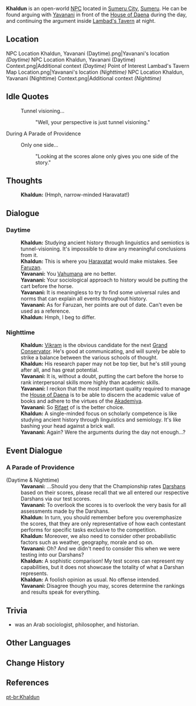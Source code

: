 {{Character Infobox
|type             = Open-World NPC
|image            = NPC Khaldun.png
|region           = Sumeru
|location         = Sumeru
|affiliation      = Vahumana
|title            = Researcher
|dialoguereward   = 
|ancestry         = <!-- Clan/family -->
|father           = 
|mother           = 
|spouse           = 
|sibling          = 
|child            = 
|relative         = 
|voiceEN          = [https://www.brienneolvera.com/home Brienne Olvera]<ref name="BrienneOlvera">Twitter: [https://twitter.com/BrienneOlvera/status/1562489917435183104 EN VA Self Announcement] ([https://web.archive.org/web/20221118214234/https://twitter.com/BrienneOlvera/status/1562489917435183104 Archived])</ref>
|voiceCN          = 
|voiceJP          = 
}}
'''Khaldun''' is an open-world [[NPC]] located in [[Sumeru City]], [[Sumeru]]. He can be found arguing with [[Yavanani]] in front of the [[House of Daena]] during the day, and continuing the argument inside [[Lambad's Tavern]] at night.

==Location==
<gallery>
NPC Location Khaldun, Yavanani (Daytime).png|Yavanani's location ''(Daytime)''
NPC Location Khaldun, Yavanani (Daytime) Context.png|Additional context ''(Daytime)''
Point of Interest Lambad's Tavern Map Location.png|Yavanani's location ''(Nighttime)''
NPC Location Khaldun, Yavanani (Nighttime) Context.png|Additional context ''(Nighttime)''
</gallery>
<!--
==Profile==
''(To be added.)''

===Appearance===
''(To be added.)''

==Quests and Events==
{{Quests and Events}}
-->
==Idle Quotes==
{{Dialogue Start}}
: {{DIcon|Idle}} Tunnel visioning...
:: {{A|VO Khaldun 01.ogg}} "Well, your perspective is just tunnel visioning."
{{Dialogue End}}

;During A Parade of Providence
{{Dialogue Start}}
:{{DIcon|Idle}} Only one side...
::{{A|VO Khaldun A Parade of Providence 01.ogg}} "Looking at the scores alone only gives you one side of the story."
{{Dialogue End}}

==Thoughts==
{{All Schemes to Know Explanation|name=Khaldun}} 
:{{A|VO Khaldun All Schemes to Know 01.ogg}} '''Khaldun:''' (Hmph, narrow-minded Haravatat!)

== Dialogue==
===Daytime===
{{Dialogue Start}}
:'''Khaldun:''' Studying ancient history through linguistics and semiotics is tunnel-visioning. It's impossible to draw any meaningful conclusions from it.
:'''Khaldun:''' This is where you [[Haravatat]] would make mistakes. See [[Faruzan]].
:'''Yavanani:''' You [[Vahumana]] are no better.
:'''Yavanani:''' Your sociological approach to history would be putting the cart before the horse.
:'''Yavanani:''' It is meaningless to try to find some universal rules and norms that can explain all events throughout history.
:'''Yavanani:''' As for Faruzan, her points are out of date. Can't even be used as a reference.
:'''Khaldun:''' Hmph, I beg to differ.
{{Dialogue End}}

===Nighttime===
{{Dialogue Start}}
:'''Khaldun:''' [[Vikram]] is the obvious candidate for the next [[Grand Conservator]]. He's good at communicating, and will surely be able to strike a balance between the various schools of thought.
:'''Khaldun:''' His research paper may not be top tier, but he's still young after all, and has great potential.
:'''Yavanani:''' It is, without a doubt, putting the cart before the horse to rank interpersonal skills more highly than academic skills.
:'''Yavanani:''' I reckon that the most important quality required to manage the [[House of Daena]] is to be able to discern the academic value of books and adhere to the virtues of the [[Akademiya]].
:'''Yavanani:''' So [[Rifaet]] of {{Rubi|Haravatat|Semiotics}} is the better choice.
:'''Khaldun:'''  A single-minded focus on scholarly competence is like studying ancient history through linguistics and semiology. It's like bashing your head against a brick wall.
:'''Yavanani:''' Again? Were the arguments during the day not enough...?
{{Dialogue End}}

==Event Dialogue==
===A Parade of Providence===
{{Dialogue Start}}
;(Daytime & Nighttime)
:'''Yavanani:''' ...Should you deny that the Championship rates [[Darshans]] based on their scores, please recall that we all entered our respective Darshans via our test scores.
:'''Yavanani:''' To overlook the scores is to overlook the very basis for all assessments made by the Darshans.
:'''Khaldun:''' In turn, you should remember before you overemphasize the scores, that they are only representative of how each contestant performs for specific tasks exclusive to the competition.
:'''Khaldun:''' Moreover, we also need to consider other probabilistic factors such as weather, geography, morale and so on.
:'''Yavanani:''' Oh? And we didn't need to consider this when we were testing into our Darshans?
:'''Khaldun:''' A sophistic comparison! My test scores can represent my capabilities, but it does not showcase the totality of what a Darshan represents.
:'''Khaldun:''' A foolish opinion as usual. No offense intended.
:'''Yavanani:''' Disagree though you may, scores determine the rankings and results speak for everything.
{{Dialogue End}}
<!--
==Trivia==
* 
-->

== Trivia==

* {{W|Ibn Khaldun}} was an Arab sociologist, philosopher, and historian.

== Other Languages==
{{Other Languages
|default_hidden = 1
|en        = Khaldun
|zhs       = 哈勒敦
|zhs_rm    = Hālēidūn
|zht       = 哈勒敦
|zht_rm    = Hālēidūn
|ja        = ハルドゥーン
|ja_rm     = Haruduun
|ko        = 할둔
|es        = Jaldún
|fr        = Khaldun
|ru        = Хальдун
|th        = Khaldun
|vi        = Khaldun
|de        = Khaldun
|id        = Khaldun
|pt        = Khaldun
|tr        = Khaldun
|it        = Khaldun
}}

==Change History==
{{Change History|3.0}}

==References==
{{Reflist}}

[[pt-br:Khaldun]]